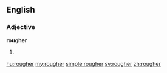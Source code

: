 ==English==

===Adjective===
'''rougher'''

# {{comparative of|[[rough]]}}

[[hu:rougher]]
[[my:rougher]]
[[simple:rougher]]
[[sv:rougher]]
[[zh:rougher]]